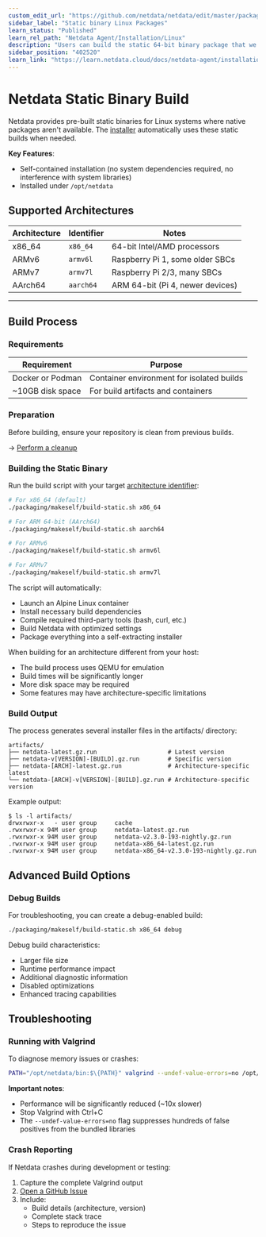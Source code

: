 ```yaml
---
custom_edit_url: "https://github.com/netdata/netdata/edit/master/packaging/makeself/README.md"
sidebar_label: "Static binary Linux Packages"
learn_status: "Published"
learn_rel_path: "Netdata Agent/Installation/Linux"
description: "Users can build the static 64-bit binary package that we ship with every release of the open-source Netdata Agent for debugging or specialize purposes."
sidebar_position: "402520"
learn_link: "https://learn.netdata.cloud/docs/netdata-agent/installation/linux/static-binary-linux-packages"
---
```


# Netdata Static Binary Build

Netdata provides pre-built static binaries for Linux systems where native packages aren't available. The [installer](/docs/netdata-agent/installation/linux) automatically uses these static builds when needed.

**Key Features**:

- Self-contained installation (no system dependencies required, no interference with system libraries)
- Installed under `/opt/netdata`

## Supported Architectures

| Architecture | Identifier | Notes                            |
|--------------|------------|----------------------------------|
| x86_64       | `x86_64`   | 64-bit Intel/AMD processors      |
| ARMv6        | `armv6l`   | Raspberry Pi 1, some older SBCs  |
| ARMv7        | `armv7l`   | Raspberry Pi 2/3, many SBCs      |
| AArch64      | `aarch64`  | ARM 64-bit (Pi 4, newer devices) |

---

## Build Process

### Requirements

| Requirement      | Purpose                                   |
|------------------|-------------------------------------------|
| Docker or Podman | Container environment for isolated builds |
| ~10GB disk space | For build artifacts and containers        |

### Preparation

Before building, ensure your repository is clean from previous builds.

→ [Perform a cleanup](/docs/developer-and-contributor-corner/install-the-netdata-agent-from-a-git-checkout#perform-a-cleanup-in-your-netdata-repo)

### Building the Static Binary

Run the build script with your target [architecture identifier](#supported-architectures):

```bash
# For x86_64 (default)
./packaging/makeself/build-static.sh x86_64

# For ARM 64-bit (AArch64)
./packaging/makeself/build-static.sh aarch64

# For ARMv6
./packaging/makeself/build-static.sh armv6l

# For ARMv7
./packaging/makeself/build-static.sh armv7l
```

The script will automatically:

- Launch an Alpine Linux container
- Install necessary build dependencies
- Compile required third-party tools (bash, curl, etc.)
- Build Netdata with optimized settings
- Package everything into a self-extracting installer

When building for an architecture different from your host:

- The build process uses QEMU for emulation
- Build times will be significantly longer
- More disk space may be required
- Some features may have architecture-specific limitations

### Build Output

The process generates several installer files in the artifacts/ directory:

```
artifacts/
├── netdata-latest.gz.run                    # Latest version
├── netdata-v[VERSION]-[BUILD].gz.run        # Specific version
├── netdata-[ARCH]-latest.gz.run             # Architecture-specific latest
└── netdata-[ARCH]-v[VERSION]-[BUILD].gz.run # Architecture-specific version
```

Example output:

```
$ ls -l artifacts/
drwxrwxr-x   - user group     cache
.rwxrwxr-x 94M user group     netdata-latest.gz.run
.rwxrwxr-x 94M user group     netdata-v2.3.0-193-nightly.gz.run
.rwxrwxr-x 94M user group     netdata-x86_64-latest.gz.run
.rwxrwxr-x 94M user group     netdata-x86_64-v2.3.0-193-nightly.gz.run
```

## Advanced Build Options

### Debug Builds

For troubleshooting, you can create a debug-enabled build:

```bash
./packaging/makeself/build-static.sh x86_64 debug
```

Debug build characteristics:

- Larger file size
- Runtime performance impact
- Additional diagnostic information
- Disabled optimizations
- Enhanced tracing capabilities

## Troubleshooting

### Running with Valgrind

To diagnose memory issues or crashes:

```bash
PATH="/opt/netdata/bin:$\{PATH}" valgrind --undef-value-errors=no /opt/netdata/bin/srv/netdata -D
```

**Important notes**:

- Performance will be significantly reduced (~10x slower)
- Stop Valgrind with Ctrl+C
- The `--undef-value-errors=no` flag suppresses hundreds of false positives from the bundled libraries

### Crash Reporting

If Netdata crashes during development or testing:

1. Capture the complete Valgrind output
2. [Open a GitHub Issue](https://github.com/netdata/netdata/issues/new/choose)
3. Include:
    - Build details (architecture, version)
    - Complete stack trace
    - Steps to reproduce the issue
